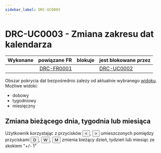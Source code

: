 ```yaml
---
sidebar_label: DRC-UC0003
---
```



# DRC-UC0003 - Zmiana zakresu dat kalendarza

|    Wykonane     |                                                           powiązane FR | blokuje | jest blokowane przez     |
| :-------------: | ---------------------------------------------------------------------: | :------ | :----------------------- |
| <FaRegSquare /> | [DRC-FR0001](/docs/Requirements/FunctionalRequirements/DRC/DRC-FR0001) |         | [DRC-UC0002](DRC-UC0002) |

Obszar pokrycia dat bezpośrednio zalezy od aktualnie wybranego [widoku](./DRC-UC0002). Możliwe widoki:

- dobowy
- tygodniowy
- miesięczny

## Zmiana bieżącego dnia, tygodnia lub miesiąca

Użytkownik korzystając z przycisków <Button color="primary" width="32px">&lt;</Button>, <Button color="primary" width="32px">&gt;</Button> umieszczonych pomiędzy przyciskami <Button color="primary" width="32px">D</Button>, <Button color="primary" width="32px">W</Button>, <Button color="primary" width="32px">M</Button> zmienia bieżący dzień, tydzień lub miesiąc ze skokiem "+/- 1"
